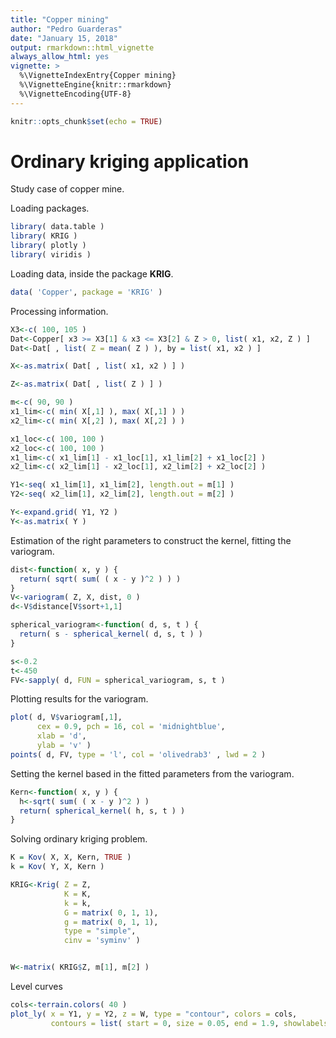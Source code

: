 ```yaml
---
title: "Copper mining"
author: "Pedro Guarderas"
date: "January 15, 2018"
output: rmarkdown::html_vignette
always_allow_html: yes
vignette: >
  %\VignetteIndexEntry{Copper mining}
  %\VignetteEngine{knitr::rmarkdown}
  %\VignetteEncoding{UTF-8}
---
```


```r
knitr::opts_chunk$set(echo = TRUE)
```

# Ordinary kriging application
Study case of copper mine.

Loading packages.
```r
library( data.table )
library( KRIG )
library( plotly )
library( viridis )
```

Loading data, inside the package **KRIG**.
```r
data( 'Copper', package = 'KRIG' )
```

Processing information.
```r
X3<-c( 100, 105 )
Dat<-Copper[ x3 >= X3[1] & x3 <= X3[2] & Z > 0, list( x1, x2, Z ) ]
Dat<-Dat[ , list( Z = mean( Z ) ), by = list( x1, x2 ) ]

X<-as.matrix( Dat[ , list( x1, x2 ) ] )

Z<-as.matrix( Dat[ , list( Z ) ] )

m<-c( 90, 90 )
x1_lim<-c( min( X[,1] ), max( X[,1] ) )
x2_lim<-c( min( X[,2] ), max( X[,2] ) )

x1_loc<-c( 100, 100 )
x2_loc<-c( 100, 100 )
x1_lim<-c( x1_lim[1] - x1_loc[1], x1_lim[2] + x1_loc[2] )
x2_lim<-c( x2_lim[1] - x2_loc[1], x2_lim[2] + x2_loc[2] )

Y1<-seq( x1_lim[1], x1_lim[2], length.out = m[1] )
Y2<-seq( x2_lim[1], x2_lim[2], length.out = m[2] )

Y<-expand.grid( Y1, Y2 )
Y<-as.matrix( Y )
```

Estimation of the right parameters to construct the kernel, fitting the variogram.
```r
dist<-function( x, y ) {
  return( sqrt( sum( ( x - y )^2 ) ) )
}
V<-variogram( Z, X, dist, 0 )
d<-V$distance[V$sort+1,1]

spherical_variogram<-function( d, s, t ) {
  return( s - spherical_kernel( d, s, t ) )
}

s<-0.2
t<-450
FV<-sapply( d, FUN = spherical_variogram, s, t )
```

Plotting results for the variogram.
```r
plot( d, V$variogram[,1], 
      cex = 0.9, pch = 16, col = 'midnightblue',
      xlab = 'd', 
      ylab = 'v' )
points( d, FV, type = 'l', col = 'olivedrab3' , lwd = 2 )
```

Setting the kernel based in the fitted parameters from the variogram.
```r
Kern<-function( x, y ) {
  h<-sqrt( sum( ( x - y )^2 ) )
  return( spherical_kernel( h, s, t ) )
}
```

Solving ordinary kriging problem.
```r
K = Kov( X, X, Kern, TRUE )
k = Kov( Y, X, Kern )

KRIG<-Krig( Z = Z,
            K = K, 
            k = k,
            G = matrix( 0, 1, 1),
            g = matrix( 0, 1, 1),
            type = "simple", 
            cinv = 'syminv' )


W<-matrix( KRIG$Z, m[1], m[2] )
```

Level curves
```r
cols<-terrain.colors( 40 )
plot_ly( x = Y1, y = Y2, z = W, type = "contour", colors = cols,
         contours = list( start = 0, size = 0.05, end = 1.9, showlabels = TRUE ) )
```

<!-- tmpFile<-tempfile( fileext = ".png") -->
<!-- export( p, file = tmpFile ) -->
